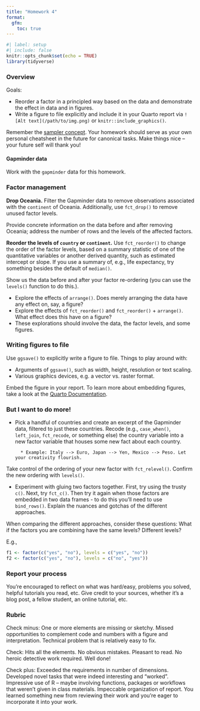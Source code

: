 ```yaml
---
title: "Homework 4"
format:
  gfm:
    toc: true
---
```


```r
#| label: setup
#| include: false
knitr::opts_chunk$set(echo = TRUE)
library(tidyverse)
```

### Overview

Goals:

-   Reorder a factor in a principled way based on the data and demonstrate the effect in data and in figures.
-   Write a figure to file explicitly and include it in your Quarto report via `![Alt text](/path/to/img.png)` or `knitr::include_graphics()`.

Remember the [sampler concept](http://en.wikipedia.org/wiki/Sampler_(needlework)). Your homework should serve as your own personal cheatsheet in the future for canonical tasks. Make things nice -- your future self will thank you!

#### Gapminder data

Work with the `gapminder` data for this homework.

### Factor management

**Drop Oceania.** Filter the Gapminder data to remove observations associated with the `continent` of Oceania. Additionally, use `fct_drop()` to remove unused factor levels.

Provide concrete information on the data before and after removing Oceania; address the number of rows and the levels of the affected factors.

**Reorder the levels of `country` or `continent`.** Use `fct_reorder()` to change the order of the factor levels, based on a summary statistic of one of the quantitative variables or another derived quantity, such as estimated intercept or slope. If you use a summary of, e.g., life expectancy, try something besides the default of `median()`.

Show us the data before and after your factor re-ordering (you can use the `levels()` function to do this.).

-   Explore the effects of `arrange()`. Does merely arranging the data have any effect on, say, a figure?
-   Explore the effects of `fct_reorder()` and `fct_reorder()` + `arrange()`. What effect does this have on a figure?
-   These explorations should involve the data, the factor levels, and some figures.

### Writing figures to file

Use `ggsave()` to explicitly write a figure to file. Things to play around with:

-   Arguments of `ggsave()`, such as width, height, resolution or text scaling.
-   Various graphics devices, e.g. a vector vs. raster format.

Embed the figure in your report. To learn more about embedding figures, take a look at the [Quarto Documentation](https://quarto.org/docs/authoring/figures.html).

### But I want to do more!

-   Pick a handful of countries and create an excerpt of the Gapminder data, filtered to just these countries. Recode (e.g., `case_when()`, `left_join`, `fct_recode`, or something else) the country variable into a new factor variable that houses some new fact about each country.

    ```         
      * Example: Italy --> Euro, Japan --> Yen, Mexico --> Peso. Let your creativity flourish.
    ```

Take control of the ordering of your new factor with `fct_relevel()`. Confirm the new ordering with `levels()`.

-   Experiment with gluing two factors together. First, try using the trusty `c()`. Next, try `fct_c()`. Then try it again when those factors are embedded in two data frames - to do this you'll need to use `bind_rows()`. Explain the nuances and gotchas of the different approaches.

When comparing the different approaches, consider these questions: What if the factors you are combining have the same levels? Different levels?

E.g.,

```r
f1 <- factor(c("yes", "no"), levels = c("yes", "no"))
f2 <- factor(c("yes", "no"), levels = c("no", "yes"))
```

### Report your process

You're encouraged to reflect on what was hard/easy, problems you solved, helpful tutorials you read, etc. Give credit to your sources, whether it's a blog post, a fellow student, an online tutorial, etc.

### Rubric

Check minus: One or more elements are missing or sketchy. Missed opportunities to complement code and numbers with a figure and interpretation. Technical problem that is relatively easy to fix.

Check: Hits all the elements. No obvious mistakes. Pleasant to read. No heroic detective work required. Well done!

Check plus: Exceeded the requirements in number of dimensions. Developed novel tasks that were indeed interesting and "worked". Impressive use of R -- maybe involving functions, packages or workflows that weren't given in class materials. Impeccable organization of report. You learned something new from reviewing their work and you're eager to incorporate it into your work.
